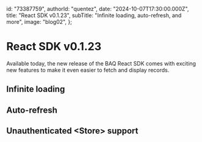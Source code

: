   id: "73387759",
  authorId: "quentez",
  date: "2024-10-07T17:30:00.000Z",
  title: "React SDK v0.1.23",
  subTitle: "Infinite loading, auto-refresh, and more",
  image: "blog02",
};

# React SDK v0.1.23

Available today, the new release of the BAQ React SDK comes with exciting new features to make it even easier to fetch and display records.

## Infinite loading

## Auto-refresh

## Unauthenticated \<Store\> support
